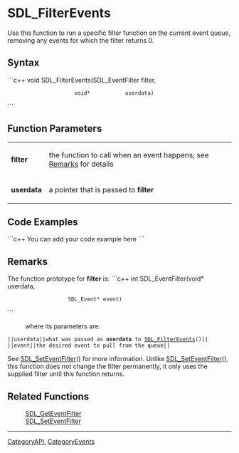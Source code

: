
= SDL_FilterEvents =
Use this function to run a specific filter function on the current event queue, removing any events for which the filter returns 0.


== Syntax ==
```c++
void SDL_FilterEvents(SDL_EventFilter filter,
                      void*           userdata)
```

== Function Parameters ==
{|
|'''filter'''
|the function to call when an event happens; see [[#Remarks|Remarks]] for details
|-
|'''userdata'''
|a pointer that is passed to '''filter'''
|}

== Code Examples ==
```c++
You can add your code example here
```

== Remarks ==
The function prototype for '''filter''' is:
```c++
int SDL_EventFilter(void*      userdata,
                    SDL_Event* event)
```
: where its parameters are:
 ||<code>userdata</code>||what was passed as '''userdata''' to [[SDL_FilterEvents]]()||
 ||<code>event</code>||the desired event to pull from the queue||

See [[SDL_SetEventFilter]]() for more information. Unlike [[SDL_SetEventFilter]](), this function does not change the filter permanently, it only uses the supplied filter until this function returns.

== Related Functions ==
:[[SDL_GetEventFilter]]
:[[SDL_SetEventFilter]]

----
[[CategoryAPI]], [[CategoryEvents]]
